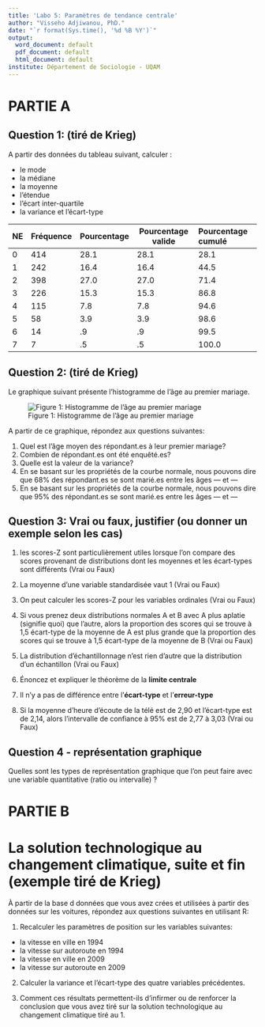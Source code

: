 ```yaml
---
title: 'Labo 5: Paramètres de tendance centrale'
author: "Visseho Adjiwanou, PhD."
date: "`r format(Sys.time(), '%d %B %Y')`"
output:
  word_document: default
  pdf_document: default
  html_document: default
institute: Département de Sociologie - UQAM
---
```



# PARTIE A


## Question 1: (tiré de Krieg)

A partir des données du tableau suivant, calculer :

- le mode
- la médiane
- la moyenne
- l'étendue
- l'écart inter-quartile
- la variance et l'écart-type


NE     Fréquence  Pourcentage    Pourcentage valide  Pourcentage cumulé
------ ---------- -------------  ------------------  -------------------
0      414        28.1           28.1                 28.1
1      242        16.4           16.4                 44.5
2      398        27.0           27.0                 71.4
3      226        15.3           15.3                 86.8
4      115        7.8             7.8                 94.6
5       58        3.9             3.9                 98.6
6       14         .9              .9                 99.5
7        7         .5              .5                100.0


## Question 2: (tiré de Krieg)

Le graphique suivant présente l'histogramme de l'âge au premier mariage. 

![Figure 1: Histogramme de l'âge au premier mariage](Histogramme_age_mariage.jpg)


A partir de ce graphique, répondez aux questions suivantes:

1. Quel est l'âge moyen des répondant.es à leur premier mariage?
2. Combien de répondant.es ont été enquêté.es?
3. Quelle est la valeur de la variance?
4. En se basant sur les propriétés de la courbe normale, nous pouvons dire que 68% des répondant.es se sont marié.es entre les âges --- et ---
5. En se basant sur les propriétés de la courbe normale, nous pouvons dire que 95% des répondant.es se sont marié.es entre les âges --- et --- 


## Question 3: Vrai ou faux, justifier (ou donner un exemple selon les cas)

1. les scores-Z sont particulièrement utiles lorsque l'on compare des scores provenant de distributions dont les moyennes et les écart-types sont différents (Vrai ou Faux)

2. La moyenne d'une variable standardisée vaut 1 (Vrai ou Faux)

3. On peut calculer les scores-Z pour les variables ordinales (Vrai ou Faux)

4. Si vous prenez deux distributions normales A et B avec A plus aplatie (signifie quoi) que l'autre, alors la proportion des scores qui se trouve à 1,5 écart-type de la moyenne de A est plus grande que la proportion des scores qui se trouve à 1,5 écart-type de la moyenne de B (Vrai ou Faux)

5. La distribution d'échantillonnage n'est rien d'autre que la distribution d'un échantillon (Vrai ou Faux)

6. Énoncez et expliquer le théorème de la **limite centrale**

7. Il n'y a pas de différence entre l'**écart-type** et l'**erreur-type**

8. Si la moyenne d'heure d'écoute de la télé est de 2,90 et l'écart-type est de 2,14, alors l'intervalle de confiance à 95% est de 2,77 à 3,03 (Vrai ou Faux)

## Question 4 - représentation graphique

Quelles sont les types de représentation graphique que l'on peut faire avec une variable quantitative (ratio ou intervalle) ?

# PARTIE B

# La solution technologique au changement climatique, suite et fin (exemple tiré de Krieg)


À partir de la base d données que vous avez crées et utilisées à partir des données sur les voitures, répondez aux questions suivantes en utilisant R:

1. Recalculer les paramètres de position sur les variables suivantes:
  - la vitesse en ville en 1994
  - la vitesse sur autoroute en 1994
  - la vitesse en ville en 2009
  - la vitesse sur autoroute en 2009

2. Calculer la variance et l'écart-type des quatre variables précédentes.

3. Comment ces résultats permettent-ils d'infirmer ou de renforcer la conclusion que vous avez tiré sur la solution technologique au changement climatique tiré au 1.
